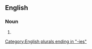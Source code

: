 {{also|Egyptologies}}

==English==

===Noun===
{{head|en|noun form}}

# {{plural of|egyptology|lang=en}}

[[Category:English plurals ending in "-ies"]]